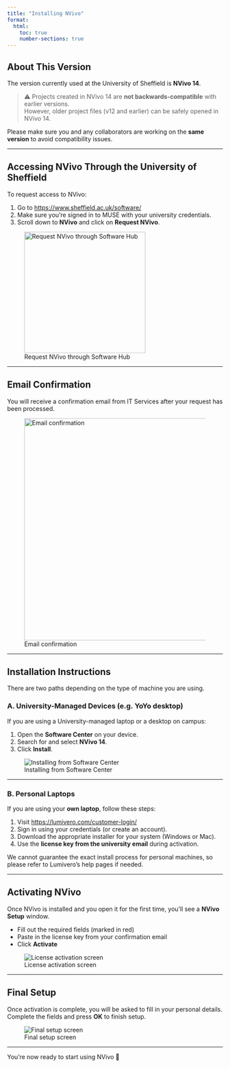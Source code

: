 ```yaml
---
title: "Installing NVivo"
format:
  html:
    toc: true
    number-sections: true
---
```


## About This Version

The version currently used at the University of Sheffield is **NVivo 14**.

> ⚠️ Projects created in NVivo 14 are **not backwards-compatible** with earlier versions.\
> However, older project files (v12 and earlier) can be safely opened in NVivo 14.

Please make sure you and any collaborators are working on the **same version** to avoid compatibility issues.

------------------------------------------------------------------------

## Accessing NVivo Through the University of Sheffield

To request access to NVivo:

1.  Go to <https://www.sheffield.ac.uk/software/>
2.  Make sure you're signed in to MUSE with your university credentials.
3.  Scroll down to **NVivo** and click on **Request NVivo**.

![Request NVivo through Software Hub](installation_screenshots/Screenshot1.png){fig-align="center" width="283"}

------------------------------------------------------------------------

## Email Confirmation

You will receive a confirmation email from IT Services after your request has been processed.

![Email confirmation](installation_screenshots/Screenshot2.png){fig-align="center" width="518"}

------------------------------------------------------------------------

## Installation Instructions

There are two paths depending on the type of machine you are using.

### A. University-Managed Devices (e.g. YoYo desktop)

If you are using a University-managed laptop or a desktop on campus:

1.  Open the **Software Center** on your device.
2.  Search for and select **NVivo 14**.
3.  Click **Install**.

![Installing from Software Center](installation_screenshots/Screenshot3.png){fig-align="center"}

------------------------------------------------------------------------

### B. Personal Laptops

If you are using your **own laptop**, follow these steps:

1.  Visit <https://lumivero.com/customer-login/>
2.  Sign in using your credentials (or create an account).
3.  Download the appropriate installer for your system (Windows or Mac).
4.  Use the **license key from the university email** during activation.

We cannot guarantee the exact install process for personal machines, so please refer to Lumivero’s help pages if needed.

------------------------------------------------------------------------

## Activating NVivo

Once NVivo is installed and you open it for the first time, you'll see a **NVivo Setup** window.

-   Fill out the required fields (marked in red)
-   Paste in the license key from your confirmation email
-   Click **Activate**

![License activation screen](installation_screenshots/Screenshot4.png){fig-align="center"}

------------------------------------------------------------------------

## Final Setup

Once activation is complete, you will be asked to fill in your personal details. Complete the fields and press **OK** to finish setup.

![Final setup screen](installation_screenshots/Screenshot5.png){fig-align="center"}

------------------------------------------------------------------------

You're now ready to start using NVivo 🎉
